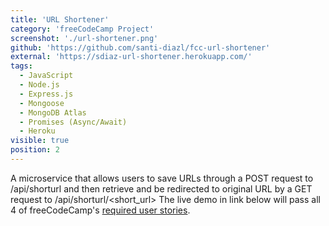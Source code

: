 ```yaml
---
title: 'URL Shortener'
category: 'freeCodeCamp Project'
screenshot: './url-shortener.png'
github: 'https://github.com/santi-diazl/fcc-url-shortener'
external: 'https://sdiaz-url-shortener.herokuapp.com/'
tags:
  - JavaScript
  - Node.js
  - Express.js
  - Mongoose
  - MongoDB Atlas
  - Promises (Async/Await)
  - Heroku
visible: true
position: 2
---
```


A microservice that allows users to save URLs through a POST request to /api/shorturl and then retrieve and be redirected to original URL by a GET request to /api/shorturl/<short_url>
The live demo in link below will pass all 4 of freeCodeCamp's <a href="https://www.freecodecamp.org/learn/back-end-development-and-apis/back-end-development-and-apis-projects/url-shortener-microservice" target="_blank">required user stories</a>.
